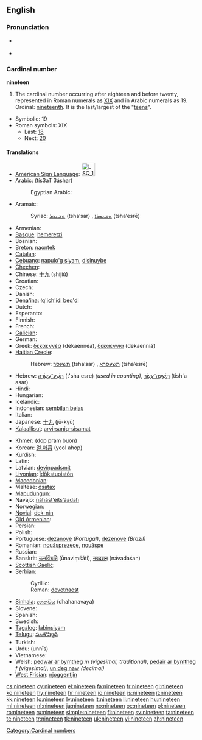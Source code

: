 ==English==

===Pronunciation===
* {{qualifier|next word stressed near the first syllable}}
*: {{a|UK|US}} {{IPA|/ˈnaɪn.tiːn/}}
*: {{audio|en-us-nineteen.ogg|Audio (US)}}
* {{qualifier|next word stressed after the first syllable}}
*: {{a|UK|US}} {{IPA|/naɪnˈtiːn/}}
*: {{rhymes|iːn}}

===Cardinal number===
'''nineteen'''

# The cardinal number occurring after eighteen and before twenty, represented in Roman numerals as [[XIX]] and in Arabic numerals as 19. Ordinal: [[nineteenth]]. It is the last/largest of the "[[teen]]s".
* Symbolic: 19
* Roman symbols: XIX
** Last: [[eighteen|18]]
** Next: [[twenty|20]]

====Translations====
{{trans-top|cardinal number}}
* [[American Sign Language]]: [[Image:LSQ 19.jpg|35px]]
* Arabic: {{Arab|[[تسعة عشر]]}} (tís3aT 3áshar)
*: Egyptian Arabic: {{tø|arz|تسعتاشر|tr=tisʕataashar|sc=Arab|xs=Egyptian Arabic}}
* Aramaic:
*: Syriac: [[ܬܫܥܣܪ]] (tsha‘sar) {{m}}, [[ܬܫܥܣܪܐ]] (tsha‘esrē) {{f}}
* Armenian: {{t+|hy|տասնինը|tr=tasninə}}
* [[Basque]]: [[hemeretzi]]
* Bosnian: {{t-|bs|devetnaest}}
* [[Breton]]: [[naontek]]
* [[Catalan]]: {{t+|ca|dinou}}
* [[Cebuano]]: [[napulo'g siyam]], [[disinuybe]]
* [[Chechen]]: {{tø|ce|ткъайоьсна|tr=tqhayösna}}
* Chinese: [[十九]] (shíjiǔ)
* Croatian: {{t+|hr|devetnaest}}
* Czech: {{t-|cs|devatenáct}}
* Danish: {{t+|da|nitten}}
* [[Dena'ina]]: [[łq'ich'idi beq'di]]
* Dutch: {{t+|nl|negentien|f}}
* Esperanto: {{t-|eo|dek naŭ|xs=Esperanto}}
* Finnish: {{t+|fi|yhdeksäntoista}}
* French: {{t+|fr|dix-neuf|m}}
* [[Galician]]: {{t+|gl|dezanove|xs=Galician}}
* German: {{t+|de|neunzehn|f}}
* Greek: [[δεκαεννέα]] (dekaennéa), [[δεκαεννιά]] (dekaenniá)
* [[Haitian Creole]]: {{tø|ht|diznèf}}
*: Hebrew: [[תשעסר]] (tsha‘sar) {{m}}, [[תשעסרא]] (tsha‘esrē) {{f}}
* Hebrew: [[תשע עשרה|תְּשַׁע־עֶשְׂרֵה]] (t'sha esre) {{f}} ''(used in counting)'', [[תשעה עשר|תִּשְׁעָה־עָשָׂר]] (tish'a asar) {{m}}
* Hindi: {{t+|hi|उन्नीस|tr=unnīs|xs=Hindi}}
* Hungarian: {{t+|hu|tizenkilenc}}
* Icelandic: {{t+|is|nítján}}
* Indonesian: [[sembilan belas]]
* Italian: {{t+|it|diciannove}}
* Japanese: [[十九]] (jū-kyū)
* [[Kalaallisut]]: [[arvirsaniq-sisamat]]
{{trans-mid}}
* [[Khmer]]: {{Khmr|[[ដប់ប្រាំបួន]]}} (dop pram buon)
* Korean: [[열 아홉]] (yeol ahop)
* Kurdish: {{ku-Arab|[[نۆزده‌]]}}
* Latin: {{t+|la|undeviginti|alt=ūndēvīgintī}}
* Latvian: [[deviņpadsmit]]
* [[Livonian]]: [[īdõkstuoistõn]]
* [[Macedonian]]: {{t|mk|деветнаесет|tr=devetnáeset}}
* Maltese: [[dsatax]]
* [[Mapudungun]]: {{tø|arn|mariylla}}
* Navajo: [[náhástʼéítsʼáadah]]
* Norwegian: {{t+|no|nitten}}
* [[Novial]]: [[dek-nin]]
* [[Old Armenian]]: {{tø|xcl|իննեւտասն|tr=innewtasn|sc=Armn}}
* Persian: {{t|fa|نوزده|alt=نوزدَه|tr=nōzdah|xs=Persian}}
* Polish: {{t+|pl|dziewiętnaście}}
* Portuguese: [[dezanove]] ''(Portugal)'', [[dezenove]] ''(Brazil)''
* Romanian: [[nouăsprezece]], [[nouăşpe]] {{italbrac|informal}}
* Russian: {{t+|ru|девятнадцать|tr=devjatnádtsat’}}
* Sanskrit: [[ऊनविंशति]] (ūnaviṃśáti), [[नवदशन्]] (návadaśan)
* [[Scottish Gaelic]]: {{t-|gd|naoi|xs=Scottish Gaelic}} {{t-|gd|deug|xs=Scottish Gaelic}}
* Serbian:
*: Cyrillic: {{t-|sr|деветнаест|sc=Cyrl}}
*: Roman: [[devetnaest]]
* [[Sinhala]]: [[දහනවය]] (dhahanavaya)
* Slovene: {{t|sl|devetnajst}}
* Spanish: {{t+|es|diecinueve}}
* Swedish: {{t+|sv|nitton}}
* [[Tagalog]]: [[labinsiyam]]
* [[Telugu]]: [[పంతొమ్మిది]]
* Turkish: {{t+|tr|on dokuz}}
* Urdu: {{ur-Arab|[[انیس]]}} (unnīs)
* Vietnamese: {{t|vi|mười chín|xs=Vietnamese}}
* Welsh: [[pedwar ar bymtheg]] ''m (vigesimal, traditional)'', [[pedair ar bymtheg]] ''f (vigesimal)'', [[un deg naw]] ''(decimal)''
* [[West Frisian]]: [[njoggentjin]]
{{trans-bottom}}

[[Category:Cardinal numbers]]

[[cs:nineteen]]
[[cy:nineteen]]
[[el:nineteen]]
[[fa:nineteen]]
[[fr:nineteen]]
[[gl:nineteen]]
[[ko:nineteen]]
[[hy:nineteen]]
[[hr:nineteen]]
[[io:nineteen]]
[[is:nineteen]]
[[it:nineteen]]
[[kk:nineteen]]
[[lo:nineteen]]
[[lv:nineteen]]
[[lt:nineteen]]
[[li:nineteen]]
[[hu:nineteen]]
[[ml:nineteen]]
[[nl:nineteen]]
[[ja:nineteen]]
[[no:nineteen]]
[[oc:nineteen]]
[[pl:nineteen]]
[[ro:nineteen]]
[[ru:nineteen]]
[[simple:nineteen]]
[[fi:nineteen]]
[[sv:nineteen]]
[[ta:nineteen]]
[[te:nineteen]]
[[tr:nineteen]]
[[tk:nineteen]]
[[uk:nineteen]]
[[vi:nineteen]]
[[zh:nineteen]]